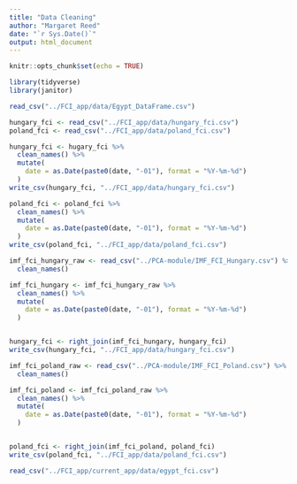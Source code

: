 ```yaml
---
title: "Data Cleaning"
author: "Margaret Reed"
date: "`r Sys.Date()`"
output: html_document
---
```


```r
knitr::opts_chunk$set(echo = TRUE)
```

```r
library(tidyverse)
library(janitor)
```

```r
read_csv("../FCI_app/data/Egypt_DataFrame.csv")
```
```r
hungary_fci <- read_csv("../FCI_app/data/hungary_fci.csv") 
poland_fci <- read_csv("../FCI_app/data/poland_fci.csv") 
```
```r
hungary_fci <- hugary_fci %>%
  clean_names() %>%
  mutate(
    date = as.Date(paste0(date, "-01"), format = "%Y-%m-%d")
  )
write_csv(hungary_fci, "../FCI_app/data/hungary_fci.csv")
```

```r
poland_fci <- poland_fci %>%
  clean_names() %>%
  mutate(
    date = as.Date(paste0(date, "-01"), format = "%Y-%m-%d")
  )
write_csv(poland_fci, "../FCI_app/data/poland_fci.csv")
```

```r
imf_fci_hungary_raw <- read_csv("../PCA-module/IMF_FCI_Hungary.csv") %>%
  clean_names()

imf_fci_hungary <- imf_fci_hungary_raw %>%
  clean_names() %>%
  mutate(
    date = as.Date(paste0(date, "-01"), format = "%Y-%m-%d")
  )


hungary_fci <- right_join(imf_fci_hungary, hungary_fci)
write_csv(hungary_fci, "../FCI_app/data/hungary_fci.csv")
```


```r
imf_fci_poland_raw <- read_csv("../PCA-module/IMF_FCI_Poland.csv") %>%
  clean_names()

imf_fci_poland <- imf_fci_poland_raw %>%
  clean_names() %>%
  mutate(
    date = as.Date(paste0(date, "-01"), format = "%Y-%m-%d")
  )


poland_fci <- right_join(imf_fci_poland, poland_fci)
write_csv(poland_fci, "../FCI_app/data/poland_fci.csv")
```
```r
read_csv("../FCI_app/current_app/data/egypt_fci.csv")
```


